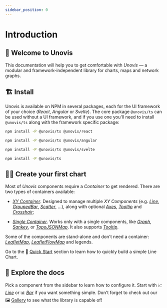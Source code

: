 ```yaml
---
sidebar_position: 0
---
```



# Introduction

## 👋 Welcome to Unovis

This documentation will help you to get comfortable with *Unovis* — a modular and framework-independent library for charts,
maps and network graphs.

## 🏗 Install
Unovis is available on NPM in several packages, each for the UI framework of your choice (_React_, _Angular_ or _Svelte_).
The core package `@unovis/ts` can be used without a UI framework, and if you use one you'll need to install `@unovis/ts`
along with the framework specific package:

<Tabs>
  <TabItem value="react" label="React" default>

```bash
npm install -P @unovis/ts @unovis/react
```

  </TabItem>
  <TabItem value="angular" label="Angular">

```bash
npm install -P @unovis/ts @unovis/angular
```

  </TabItem>
  <TabItem value="svelte" label="Svelte">

```bash
npm install -P @unovis/ts @unovis/svelte
```
  </TabItem>
  <TabItem value="typescript" label="TypeScript">

```bash
npm install -P @unovis/ts
```
  </TabItem>
</Tabs>

## 🧑‍💻 Create your first chart
Most of _Unovis_ components require a _Container_ to get rendered. There are two types of containers
available:

* [_XY Container_](/docs/containers/XY_Container). Designed to manage multiple _XY Components_ (e.g. [_Line_](/docs/xy-charts/Line),
[_GroupedBar_](/docs/xy-charts/GroupedBar), [_Scatter_](/docs/xy-charts/Scatter), ...), along with optional
[_Axes_](/docs/auxiliary/Axis), [_Tooltip_](/docs/auxiliary/Tooltip) and [_Crosshair_](/docs/auxiliary/Crosshair);

* [_Single Container_](/docs/containers/Single_Container). Works only with a single components, like [_Graph_](/docs/networks-and-flows/Graph),
[_Sankey_](/docs/networks-and-flows/Sankey), or [_TopoJSONMap_](/docs/maps/TopoJSONMap). It also supports
[_Tooltip_](/docs/auxiliary/Tooltip).

Some of the components are stand-alone and don't need a container: [_LeafletMap_](/docs/maps/LeafletMap),
[_LeafletFlowMap_](/docs/maps/LeafletFlowMap) and legends.

Go to the 👟 [Quick Start](/docs/quick-start) section to learn how to quickly build a simple Line Chart.

## 🔭 Explore the docs
Pick a component from the sidebar to learn how to configure it. Start with 📈 [_Line_](/docs/xy-charts/Line) or
📊 [_Bar_](/docs/xy-charts/GroupedBar) if you want something simple.
Don't forget to check out our 🖼 [Gallery](/gallery) to see what the library is capable of!


